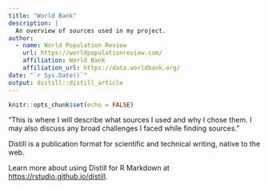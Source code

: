 ```yaml
---
title: "World Bank"
description: |
  An overview of sources used in my project.
author:
  - name: World Population Review
    url: https://worldpopulationreview.com/
    affiliation: World Bank
    affiliation_url: https://data.worldbank.org/
date: "`r Sys.Date()`"
output: distill::distill_article
---
```


```r
knitr::opts_chunk$set(echo = FALSE)
```

“This is where I will describe what sources I used and why I chose them. I may also discuss any broad challenges I faced while finding sources.” 

Distill is a publication format for scientific and technical writing, native to the web. 

Learn more about using Distill for R Markdown at <https://rstudio.github.io/distill>.